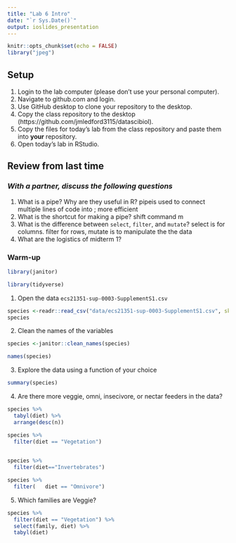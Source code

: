 ```yaml
---
title: "Lab 6 Intro"
date: "`r Sys.Date()`"
output: ioslides_presentation
---
```


```r
knitr::opts_chunk$set(echo = FALSE)
library("jpeg")
```

## Setup
1. Login to the lab computer (please don't use your personal computer).  
2. Navigate to github.com and login.   
2. Use GitHub desktop to clone your repository to the desktop.   
5. Copy the class repository to the desktop (https://github.com/jmledford3115/datascibiol).  
6. Copy the files for today's lab from the class repository and paste them into **your** repository.  
7. Open today's lab in RStudio.  

## Review from last time
### *With a partner, discuss the following questions*
1. What is a pipe? Why are they useful in R?
pipeis used to connect multiple lines of code into ; more efficient 
2. What is the shortcut for making a pipe?
shift command m
3. What is the difference between `select`, `filter`, and `mutate`?
select is for columns. filter for rows, mutate is to manipulate the the data 
4. What are the logistics of midterm 1?

### Warm-up
```r
library(janitor)
```

```r
library(tidyverse)
```

1. Open the data `ecs21351-sup-0003-SupplementS1.csv`
```r
species <-readr::read_csv("data/ecs21351-sup-0003-SupplementS1.csv", skip=2)
species
```

2. Clean the names of the variables
```r
species <-janitor::clean_names(species)
```
```r
names(species)
```

3. Explore the data using a function of your choice
```r
summary(species)
```

4. Are there more veggie, omni, insecivore, or nectar feeders in the data?
```r
species %>% 
  tabyl(diet) %>% 
  arrange(desc(n))
```

```r
species %>% 
  filter(diet == "Vegetation") 
  
```
```r
species %>% 
  filter(diet=="Invertebrates")
```
```r
species %>% 
  filter(	diet == "Omnivore")
```

5. Which families are Veggie?
```r
species %>% 
  filter(diet == "Vegetation") %>% 
  select(family, diet) %>% 
  tabyl(diet)
```

